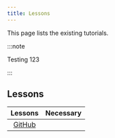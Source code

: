 ```yaml
---
title: Lessons
---
```



This page lists the existing tutorials.

:::note

Testing 123

:::

## Lessons

| Lessons   | Necessary |
| :-------: | :-------: |
| [GitHub](../github/Intro)    | <Checkbox defaultChecked={true} /> |